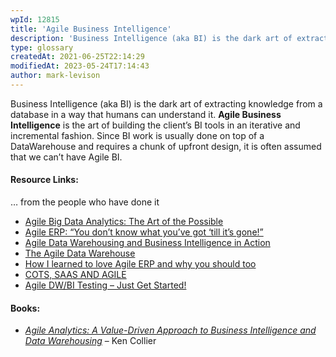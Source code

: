 ```yaml
---
wpId: 12815
title: 'Agile Business Intelligence'
description: 'Business Intelligence (aka BI) is the dark art of extracting knowledge from a database in a way that humans can understand it. Agile Business Intelligence is the art of building the client''s BI tools in an iterative and incremental fashion. Since BI work is usually done on top of a DataWarehouse and requires a chunk ...'
type: glossary
createdAt: 2021-06-25T22:14:29
modifiedAt: 2023-05-24T17:14:43
author: mark-levison
---
```



Business Intelligence (aka BI) is the dark art of extracting knowledge from a database in a way that humans can understand it. **Agile Business Intelligence** is the art of building the client’s BI tools in an iterative and incremental fashion. Since BI work is usually done on top of a DataWarehouse and requires a chunk of upfront design, it is often assumed that we can’t have Agile BI.

#### Resource Links:

… from the people who have done it

*   [Agile Big Data Analytics: The Art of the Possible](https://kromerbigdata.com/2013/02/19/agile-big-data-analytics-the-art-of-the-possible-part-1/)
*   [Agile ERP: “You don’t know what you’ve got ‘till it’s gone!”](http://xunitpatterns.com/~gerard/agile2007-erp-paper.pdf)
*   [Agile Data Warehousing and Business Intelligence in Action](https://www.thoughtworks.com/insights/blog/agile-data-warehousing-and-business-intelligence-action)
*   [The Agile Data Warehouse](https://medium.com/harlan-s-data-blog/the-agile-data-ac691860126c)
*   [How I learned to love Agile ERP and why you should too](https://searchcio.techtarget.com/opinion/An-ERP-experience-that-forever-changed-my-IT-philosophy)
*   [COTS, SAAS AND AGILE](https://agileforest.com/2012/08/13/cots-saas-and-agile/)
*   [Agile DW/BI Testing – Just Get Started!](https://theagilist.com/2014/03/10/503/)

#### Books:

*   [_Agile Analytics: A Value-Driven Approach to Business Intelligence and Data Warehousing_](https://www.amazon.ca/Agile-Analytics-Value-Driven-Intelligence-Warehousing/dp/032150481X/&tag=notesfromatoo-20) – Ken Collier